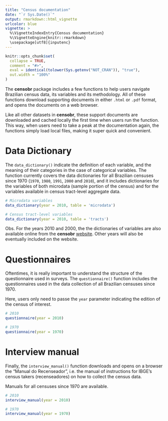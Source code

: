 ```yaml
---
title: "Census documentation"
date: "`r Sys.Date()`"
output: rmarkdown::html_vignette
urlcolor: blue
vignette: >
  %\VignetteIndexEntry{Census documentation}
  %\VignetteEngine{knitr::rmarkdown}
  \usepackage[utf8]{inputenc}
---
```


```r
knitr::opts_chunk$set(
  collapse = TRUE,
  comment = "#>",
  eval = identical(tolower(Sys.getenv("NOT_CRAN")), "true"),
  out.width = "100%"
)
```

The **censobr** package includes a few functions to help users navigate Brazilian census data, its variables and its methodology. All of these functions download supporting documents in either `.html` or `.pdf` format, and opens the documents on a web browser.

Like all other datasets in **censobr**, these support documents are downloaded and cached locally the first time when users run the function. This way, when users need to take a peak at the documentation again, the functions simply load local files, making it super quick and convenient.


# Data Dictionary

The `data_dictionary()` indicate the definition of each variable, and the meaning of their categories in the case of categorical variables. The function currently covers the data dictionaries for all Brazilian censuses since 1970 (`1970`, `1980`, `1991`, `2000` and `2010`), and it includes dictionaries for the variables of both microdata (sample portion of the census) and for the variables available in census tract-level aggregate data.


```r
# Microdata variables
data_dictionary(year = 2010, table = 'microdata')

# Census tract-level variables
data_dictionary(year = 2010, table = 'tracts')
```

Obs. For the years 2010 and 2000, the the dictionaries of variables are also available online from the **censobr** [website](https://ipeagit.github.io/censobr/index.html). Other years will also be eventually included on the website.

# Questionnaires

Oftentimes, it is really important to understand the structure of the questionnaire used in surveys. The `questionnaire()` function includes the questionnaires used in the data collection of all Brazilian censuses since 1970.

Here, users only need to passe the `year` parameter indicating the edition of the census of interest.

```r
# 2010
questionnaire(year = 2010)

# 1970
questionnaire(year = 1970)
```


# Interview manual

Finally, the `interview_manual()` function downloads and opens on a browser the "Manual do Recenseador", i.e. the manual of instructions for IBGE's census takers (recenseadores) on how to collect the census data.

Manuals for all censuses since 1970 are available.

```r
# 2010
interview_manual(year = 2010)

# 1970
interview_manual(year = 1970)
```

